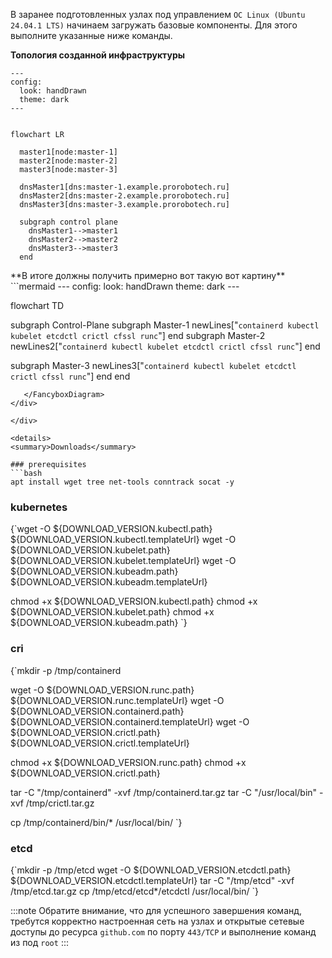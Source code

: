 

В заранее подготовленных узлах под управлением ```OC Linux (Ubuntu 24.04.1 LTS)``` начинаем загружать базовые компоненты.
Для этого выполните указанные ниже команды.

<div className="center">

**Топология созданной инфраструктуры**

```mermaid
---
config:
  look: handDrawn
  theme: dark  
---


flowchart LR

  master1[node:master-1]
  master2[node:master-2]
  master3[node:master-3]

  dnsMaster1[dns:master-1.example.prorobotech.ru]
  dnsMaster2[dns:master-2.example.prorobotech.ru]
  dnsMaster3[dns:master-3.example.prorobotech.ru]

  subgraph control plane
    dnsMaster1-->master1
    dnsMaster2-->master2
    dnsMaster3-->master3
  end

```


<div className="center">
**В итоге должны получить примерно вот такую вот картину**
  <FancyboxDiagram>
```mermaid
---
config:
  look: handDrawn
  theme: dark  
---


flowchart TD

  subgraph Control-Plane
   subgraph Master-1
      newLines["`
         containerd
         kubectl
         kubelet
         etcdctl
         crictl
         cfssl
         runc
      `"]
   end
   subgraph Master-2
      newLines2["`
         containerd
         kubectl
         kubelet
         etcdctl
         crictl
         cfssl
         runc
      `"]
   end

   subgraph Master-3
      newLines3["`
         containerd
         kubectl
         kubelet
         etcdctl
         crictl
         cfssl
         runc
      `"]
   end
  end

```
   </FancyboxDiagram>
</div>

</div>

<details>
<summary>Downloads</summary>

### prerequisites
```bash
apt install wget tree net-tools conntrack socat -y
```

### kubernetes
<CodeBlock language="bash">
{`wget -O ${DOWNLOAD_VERSION.kubectl.path} ${DOWNLOAD_VERSION.kubectl.templateUrl}
  wget -O ${DOWNLOAD_VERSION.kubelet.path} ${DOWNLOAD_VERSION.kubelet.templateUrl}
  wget -O ${DOWNLOAD_VERSION.kubeadm.path} ${DOWNLOAD_VERSION.kubeadm.templateUrl}

  chmod +x ${DOWNLOAD_VERSION.kubectl.path}
  chmod +x ${DOWNLOAD_VERSION.kubelet.path}
  chmod +x ${DOWNLOAD_VERSION.kubeadm.path}
`}
</CodeBlock>


### cri
<CodeBlock language="bash">
{`mkdir -p /tmp/containerd

  wget  -O ${DOWNLOAD_VERSION.runc.path}       ${DOWNLOAD_VERSION.runc.templateUrl}
  wget  -O ${DOWNLOAD_VERSION.containerd.path}    ${DOWNLOAD_VERSION.containerd.templateUrl}
  wget  -O ${DOWNLOAD_VERSION.crictl.path}        ${DOWNLOAD_VERSION.crictl.templateUrl}

  chmod +x ${DOWNLOAD_VERSION.runc.path}
  chmod +x ${DOWNLOAD_VERSION.crictl.path}

  tar   -C "/tmp/containerd" -xvf /tmp/containerd.tar.gz
  tar   -C "/usr/local/bin"  -xvf /tmp/crictl.tar.gz

  cp /tmp/containerd/bin/* /usr/local/bin/
`}
</CodeBlock>


### etcd
<CodeBlock language="bash">
{`mkdir -p /tmp/etcd
  wget  -O ${DOWNLOAD_VERSION.etcdctl.path} ${DOWNLOAD_VERSION.etcdctl.templateUrl}
  tar   -C "/tmp/etcd" -xvf /tmp/etcd.tar.gz
  cp /tmp/etcd/etcd*/etcdctl /usr/local/bin/
`}
</CodeBlock>

</details>

:::note
Обратите внимание, что для успешного завершения команд, требутся корректно настроенная сеть на узлах и открытые сетевые доступы до ресурса `github.com` по порту ```443/TCP``` и выполнение команд из под ```root```
:::
